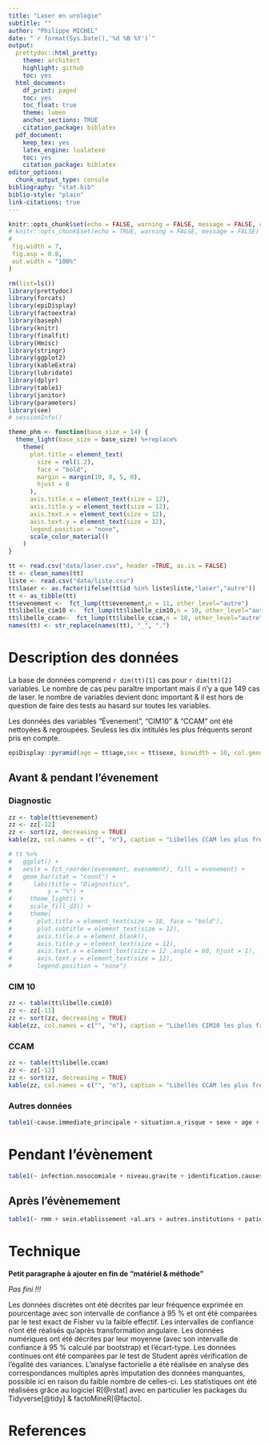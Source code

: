 ```yaml
---
title: "Laser en urologie"
subtitle: ""
author: "Philippe MICHEL"
date: "`r format(Sys.Date(),'%d %B %Y')`"
output:
  prettydoc::html_pretty:
    theme: architect
    highlight: github
    toc: yes
  html_document:
    df_print: paged
    toc: yes
    toc_float: true
    theme: lumen
    anchor_sections: TRUE
    citation_package: biblatex
  pdf_document:
    keep_tex: yes
    latex_engine: lualatexé
    toc: yes  
    citation_package: biblatex
editor_options:
  chunk_output_type: console
bibliography: "stat.bib"
biblio-style: "plain"
link-citations: true
---
```


```r
knitr::opts_chunk$set(echo = FALSE, warning = FALSE, message = FALSE, cache = FALSE,
# knitr::opts_chunk$set(echo = TRUE, warning = FALSE, message = FALSE)
#
 fig.width = 7,
 fig.asp = 0.8,
 out.width = "100%"
)
```

```r
rm(list=ls())
library(prettydoc)
library(forcats)
library(epiDisplay)
library(factoextra)
library(baseph)
library(knitr)
library(finalfit)
library(Hmisc)
library(stringr)
library(ggplot2)
library(kableExtra)
library(lubridate)
library(dplyr)
library(table1)
library(janitor)
library(parameters)
library(see)
# sessionInfo()
```

```r
theme_phm <- function(base_size = 14) {
  theme_light(base_size = base_size) %+replace%
    theme(
      plot.title = element_text(
        size = rel(1.2),
        face = "bold",
        margin = margin(10, 0, 5, 0),
        hjust = 0
      ),
      axis.title.x = element_text(size = 12),
      axis.title.y = element_text(size = 12),
      axis.text.x = element_text(size = 12),
      axis.text.y = element_text(size = 12),
      legend.position = "none",
      scale_color_material()
    )
}
```


```r
tt <- read.csv("data/laser.csv", header =TRUE, as.is = FALSE)
tt <- clean_names(tt)
liste <- read.csv("data/liste.csv")
tt$laser <- as.factor(ifelse(tt$id %in% liste$liste,"laser","autre"))
tt <- as_tibble(tt)
tt$evenement <-  fct_lump(tt$evenement,n = 11, other_level="autre")
tt$libelle_cim10 <-  fct_lump(tt$libelle_cim10,n = 10, other_level="autre")
tt$libelle_ccam<-  fct_lump(tt$libelle_ccam,n = 10, other_level="autre")
names(tt) <- str_replace(names(tt), "_", ".")
```

# Description des données

La base de données comprend `r dim(tt)[1]` cas pour `r dim(tt)[2]` variables. Le nombre de cas peu paraître important mais il n'y a que 149 cas de laser. le nombre de variables devient donc important & il est hors de question de faire des tests au hasard sur toutes les variables. 

Les données des variables "Évenement", "CIM10" & "CCAM" ont été nettoyées & regroupées. Seuless les dix intitulés les plus fréquents seront pris en compte.



```r
epiDisplay::pyramid(age = tt$age,sex = tt$sexe, binwidth = 10, col.gender = c("pink","skyblue1"), main = "Pyramide des âges", printTable = FALSE)
```

## Avant & pendant l'évenement

### Diagnostic

```r
zz <- table(tt$evenement)
zz <- zz[-12]
zz <- sort(zz, decreasing = TRUE)
kable(zz, col.names = c("", "n"), caption = "Libellés CCAM les plus fréquents" , label = "pyr")

# tt %>% 
#   ggplot() +
#   aes(x = fct_reorder(evenement, evenement), fill = evenement) +
#   geom_bar(stat = "count") +
#      labs(title = "Diagnostics",
#          y = "%") +
#     theme_light() +
#     scale_fill_d3() +
#     theme(
#       plot.title = element_text(size = 18, face = "bold"),
#       plot.subtitle = element_text(size = 12),
#       axis.title.x = element_blank(),
#       axis.title.y = element_text(size = 12),
#       axis.text.x = element_text(size = 12 ,angle = 60, hjust = 1),
#       axis.text.y = element_text(size = 12),
#       legend.position = "none")
```

### CIM 10

```r
zz <- table(tt$libelle.cim10)
zz <- zz[-11]
zz <- sort(zz, decreasing = TRUE)
kable(zz, col.names = c("", "n"), caption = "Libellés CIM10 les plus fréquents" , label = "pyr")
```

### CCAM
```r
zz <- table(tt$libelle.ccam)
zz <- zz[-12]
zz <- sort(zz, decreasing = TRUE)
kable(zz, col.names = c("", "n"), caption = "Libellés CCAM les plus fréquents" , label = "pyr")
```

### Autres données

```r
table1(~cause.immediate_principale + situation.a_risque + sexe + age + poids + grossesse + avant.complexite_clinique + asa + but.acte_medical + produit + periode.vulnerable + degre.urgence_pac + pac.programmee | laser, data = tt, overall ="Total")
```

# Pendant l'évènement

```r
table1(~ infection.nosocomiale + niveau.gravite + identification.causes_immediates + causes.liees_patient + causes.liees_taches + causes.liees_soignant + cause.individu + causes.liees_equipe + causes.liees_environnement_travail + causes.liees_organisation + causes.liees_institutionnel + identifie.barrieres_pas_fonctionnees + identifile.barrieres_efficasses + qualifieriez.vous + existe.recommandation + au.sein_equipe| laser, data = tt, overall ="Total")
```



## Après l'évènemement

```r
table1(~ rmm + sein.etablissement +al.ars + autres.institutions + patient.informe  | laser, data = tt, overall ="Total")   
```       
        
       
# Technique 

**Petit paragraphe à ajouter en fin de “matériel & méthode”**

*Pas fini !!!*

Les données discrètes ont été décrites par leur fréquence exprimée en pourcentage avec son intervalle de confiance à 95 % et ont été comparées par le test exact de Fisher vu la faible effectif. Les intervalles de confiance n’ont été réalisés qu’après transformation angulaire. Les données numériques ont été décrites par leur moyenne (avec son intervalle de confiance à 95 % calculé par bootstrap) et l’écart-type. Les données continues ont été comparées par le test de Student après vérification de l’égalité des variances. L’analyse factorielle a été réalisée en analyse des correspondances multiples après imputation des données manquantes, possible ici en raison du faible nombre de celles-ci.
Les statistiques ont été réalisées grâce au logiciel R[@rstat] avec en particulier les packages du Tidyverse[@tidy] & factoMineR[@facto].

# References

